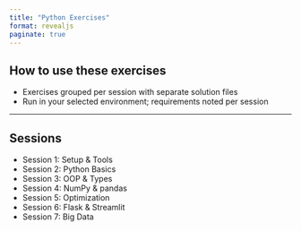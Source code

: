 ```yaml
---
title: "Python Exercises"
format: revealjs
paginate: true
---
```


## How to use these exercises

- Exercises grouped per session with separate solution files
- Run in your selected environment; requirements noted per session

---

## Sessions

- Session 1: Setup & Tools
- Session 2: Python Basics
- Session 3: OOP & Types
- Session 4: NumPy & pandas
- Session 5: Optimization
- Session 6: Flask & Streamlit
- Session 7: Big Data
